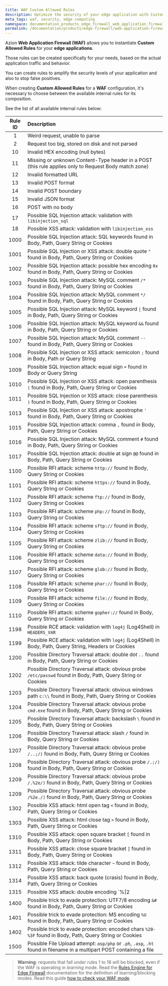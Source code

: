 ```yaml
---
title: WAF Custom Allowed Rules
description: Optimize the security of your edge application with Custom Allowed Rules for WAF
meta_tags: waf, security, edge computing
namespace: documentation_products_edge_firewall_web_application_firewall_custom_allowed_rules
permalink: /documentation/products/edge-firewall/web-application-firewall/waf-custom-allowed-rules/
---
```


Azion **Web Application Firewall (WAF)** allows you to instantiate **Custom Allowed Rules** for your **edge applications**. 

Those rules can be created specifically for your needs, based on the actual application traffic and behavior.

You can create rules to amplify the security levels of your application and also to stop false positives.

When creating **Custom Allowed Rules** for a **WAF** configuration, it's necessary to choose between the available internal rules for its composition. 

See the list of all available internal rules below:

| Rule ID | Description                                                                                                                               |
|:-------:|:------------------------------------------------------------------------------------------------------------------------------------------|
| 1       | Weird request, unable to parse                                                                                                            |
| 2       | Request too big, stored on disk and not parsed                                                                                            |
| 10      | Invalid HEX encoding (null bytes)                                                                                                         |
| 11      | Missing or unknown Content-Type header in a POST (this rule applies only to Request Body match zone)                                      |
| 12      | Invalid formatted URL                                                                                                                     |
| 13      | Invalid POST format                                                                                                                       |
| 14      | Invalid POST boundary                                                                                                                     |
| 15      | Invalid JSON format                                                                                                                       |
| 16      | POST with no body                                                                                                                         |
| 17      | Possible SQL Injection attack: validation with `libinjection_sql`                                                                         |
| 18      | Possible XSS attack: validation with `libinjection_xss`                                                                                   |
| 1000    | Possible SQL Injection attack: SQL keywords found in Body, Path, Query String or Cookies                                                  |
| 1001    | Possible SQL Injection or XSS attack: double quote `"` found in Body, Path, Query String or Cookies                                       |
| 1002    | Possible SQL Injection attack: possible hex encoding `0x` found in Body, Path, Query String or Cookies                                    |
| 1003    | Possible SQL Injection attack: MySQL comment `/*` found in Body, Path, Query String or Cookies                                            |
| 1004    | Possible SQL Injection attack: MySQL comment `*/` found in Body, Path, Query String or Cookies                                            |
| 1005    | Possible SQL Injection attack: MySQL keyword `\|` found in Body, Path, Query String or Cookies                                            |
| 1006    | Possible SQL Injection attack: MySQL keyword `&&` found in Body, Path, Query String or Cookies                                            |
| 1007    | Possible SQL Injection attack: MySQL comment `--` found in Body, Path, Query String or Cookies                                            |
| 1008    | Possible SQL Injection or XSS attack: semicolon `;` found in Body, Path or Query String                                                   |
| 1009    | Possible SQL Injection attack: equal sign `=` found in Body or Query String                                                               |
| 1010    | Possible SQL Injection or XSS attack: open parenthesis `(` found in Body, Path, Query String or Cookies                                   |
| 1011    | Possible SQL Injection or XSS attack: close parenthesis `)` found in Body, Path, Query String or Cookies                                  |
| 1013    | Possible SQL Injection or XSS attack: apostrophe `'` found in Body, Path, Query String or Cookies                                         |
| 1015    | Possible SQL Injection attack: comma `,` found in Body, Path, Query String or Cookies                                                     |
| 1016    | Possible SQL Injection attack: MySQL comment `#` found in Body, Path, Query String or Cookies                                             |
| 1017    | Possible SQL Injection attack: double at sign `@@` found in Body, Path, Query String or Cookies                                           |
| 1100    | Possible RFI attack: scheme `http://` found in Body, Query String or Cookies                                                              |
| 1101    | Possible RFI attack: scheme `https://` found in Body, Query String or Cookies                                                             |
| 1102    | Possible RFI attack: scheme `ftp://` found in Body, Query String or Cookies                                                               |
| 1103    | Possible RFI attack: scheme `php://` found in Body, Query String or Cookies                                                               |
| 1104    | Possible RFI attack: scheme `sftp://` found in Body, Query String or Cookies                                                              |
| 1105    | Possible RFI attack: scheme `zlib://` found in Body, Query String or Cookies                                                              |
| 1106    | Possible RFI attack: scheme `data://` found in Body, Query String or Cookies                                                              |
| 1107    | Possible RFI attack: scheme `glob://` found in Body, Query String or Cookies                                                              |
| 1108    | Possible RFI attack: scheme `phar://` found in Body, Query String or Cookies                                                              |
| 1109    | Possible RFI attack: scheme `file://` found in Body, Query String or Cookies                                                              |
| 1110    | Possible RFI attack: scheme `gopher://` found in Body, Query String or Cookies                                                            |
| 1198    | Possible RCE attack: validation with `log4j` (Log4Shell) in `HEADERS_VAR`                                                                 |
| 1199    | Possible RCE attack: validation with `log4j` (Log4Shell) in Body, Path, Query String, Headers or Cookies                                  |
| 1200    | Possible Directory Traversal attack: double dot `..` found in Body, Path, Query String or Cookies                                         |
| 1202    | Possible Directory Traversal attack: obvious probe `/etc/passwd` found in Body, Path, Query String or Cookies                             |
| 1203    | Possible Directory Traversal attack: obvious windows path `c:\\` found in Body, Path, Query String or Cookies                             |
| 1204    | Possible Directory Traversal attack: obvious probe `cmd.exe` found in Body, Path, Query String or Cookies                                 |
| 1205    | Possible Directory Traversal attack: backslash `\` found in Body, Path, Query String or Cookies                                           |
| 1206    | Possible Directory Traversal attack: slash `/` found in Body, Query String or Cookies                                                     |
| 1207    | Possible Directory Traversal attack: obvious probe `/..;/)` found in Body, Path, Query String or Cookies                                  |
| 1208    | Possible Directory Traversal attack: obvious probe `/.;/)` found in Body, Path, Query String or Cookies                                   |
| 1209    | Possible Directory Traversal attack: obvious probe `/.%2e/)` found in Body, Path, Query String or Cookies                                 |
| 1209    | Possible Directory Traversal attack: obvious probe `/%2e./)` found in Body, Path, Query String or Cookies                                 |
| 1302    | Possible XSS attack: html open tag `<` found in Body, Path, Query String or Cookies                                                       |
| 1303    | Possible XSS attack: html close tag `>` found in Body, Path, Query String or Cookies                                                      |
| 1310    | Possible XSS attack: open square bracket `[` found in Body, Path, Query String or Cookies                                                 |
| 1311    | Possible XSS attack: close square bracket `]` found in Body, Path, Query String or Cookies                                                |
| 1312    | Possible XSS attack: tilde character `~` found in Body, Path, Query String or Cookies                                                     |
| 1314    | Possible XSS attack: back quote (crasis) found in Body, Path, Query String or Cookies                                                     |
| 1315    | Possible XSS attack: double encoding `%[2|3]` found in Body, Path, Query String or Cookies                                                |
| 1400    | Possible trick to evade protection: UTF7/8 encoding `&#` found in Body, Path, Query String or Cookies                                     |
| 1401    | Possible trick to evade protection: MS encoding `%U` found in Body, Path, Query String or Cookies                                         |
| 1402    | Possible trick to evade protection: encoded chars `%20-%3F` found in Body, Path, Query String or Cookies                                  |
| 1500    | Possible File Upload attempt: `asp/php` or `.ph`, `.asp`, `.ht` found in filename in a multipart POST containing a file                   |

> **Warning**: requests that fall under rules 1 to 18 will be blocked, even if the WAF is operating in *learning* mode. Read the [Rules Engine for Edge Firewall](/en/documentation/products/edge-firewall/rules-engine/) documentation for the definition of learning/blocking modes. Read this guide [how to check your WAF mode](/en/documentation/products/guides/how-to-check-your-waf-mode/).